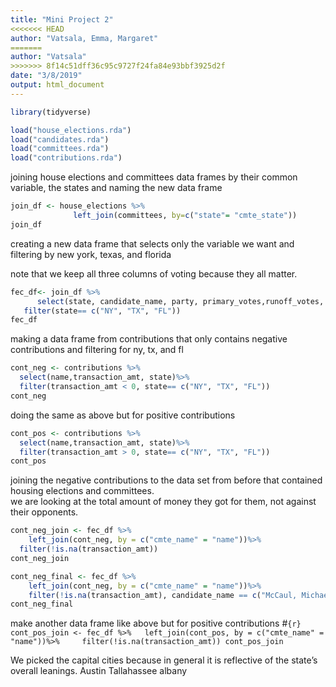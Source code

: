 ```yaml
---
title: "Mini Project 2"
<<<<<<< HEAD
author: "Vatsala, Emma, Margaret"
=======
author: "Vatsala"
>>>>>>> 8f14c51dff36c95c9727f24fa84e93bbf3925d2f
date: "3/8/2019"
output: html_document
---
```


```r
library(tidyverse)
```

```r
load("house_elections.rda")
load("candidates.rda")
load("committees.rda")
load("contributions.rda")
```


joining house elections and committees data frames by their common variable, the states and naming the new data frame

```r
join_df <- house_elections %>%
              left_join(committees, by=c("state"= "cmte_state"))
join_df
```

creating a new data frame that selects only the variable we want and filtering by new york, texas, and florida

note that we keep all three columns of voting because they all matter. 

```r
fec_df<- join_df %>%
      select(state, candidate_name, party, primary_votes,runoff_votes, general_votes, incumbent, cmte_name)%>%
   filter(state== c("NY", "TX", "FL"))
fec_df
```

making a data frame from contributions that only contains negative contributions and filtering for ny, tx, and fl
```r
cont_neg <- contributions %>%
  select(name,transaction_amt, state)%>%
  filter(transaction_amt < 0, state== c("NY", "TX", "FL"))
cont_neg
```
 doing the same as above but for positive contributions
```r
cont_pos <- contributions %>%
  select(name,transaction_amt, state)%>%
  filter(transaction_amt > 0, state== c("NY", "TX", "FL"))
cont_pos
```
joining the negative contributions to the data set from before that contained housing elections and committees.  
we are looking at the total amount of money they got for them, not against their opponents. 

```r
cont_neg_join <- fec_df %>%
    left_join(cont_neg, by = c("cmte_name" = "name"))%>%
  filter(!is.na(transaction_amt))
cont_neg_join
```

```r
cont_neg_final <- fec_df %>%
    left_join(cont_neg, by = c("cmte_name" = "name"))%>%
    filter(!is.na(transaction_amt), candidate_name == c("McCaul, Michael", "Cadien,Tawana W.", "Priest, Richard", "Brown, Corrine", "Kolb, LeAnne", "Fleming, Eileen", "Riggs, Bruce Ray", "Tonko, Paul D.", "Dieterich, Robert J."))
cont_neg_final
```


make another data frame like above but for positive contributions
#```{r}
cont_pos_join <- fec_df %>%
  left_join(cont_pos, by = c("cmte_name" = "name"))%>%
    filter(!is.na(transaction_amt))
cont_pos_join
```
  
We picked the capital cities because in general it is reflective of the state's overall leanings. 
Austin
Tallahassee
albany 


